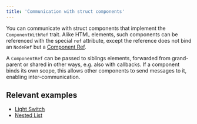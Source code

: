 ```yaml
---
title: 'Communication with struct components'
---
```


You can communicate with struct components that implement the `ComponentWithRef` trait. Alike HTML elements,
such components can be referenced with the special `ref` attribute, except the reference does not bind
an `NodeRef` but a [Component Ref](advanced-topics/struct-components/refs.mdx).

A `ComponentRef` can be passed to siblings elements, forwarded from grand-parent or shared in other ways,
e.g. also with callbacks. If a component binds its own scope, this allows other components to send messages
to it, enabling inter-communication.

## Relevant examples

-   [Light Switch](https://github.com/yewstack/yew/tree/master/examples/light_switch)
-   [Nested List](https://github.com/yewstack/yew/tree/master/examples/nested_list)

